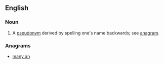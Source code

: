 ==English==

===Noun===
{{en-noun}}

# {{obsolete}} A [[pseudonym]] derived by spelling one's name backwards; see [[anagram]].

===Anagrams===
* [[many an#English|many an]]